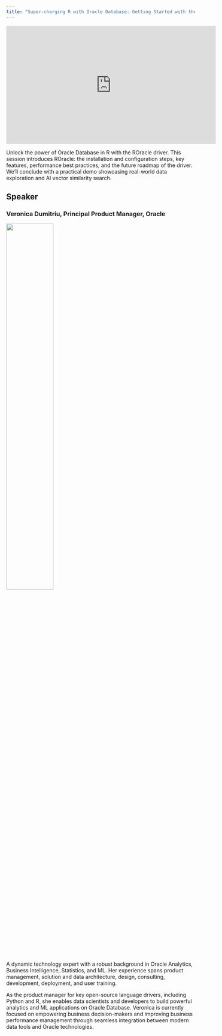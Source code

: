 ```yaml
---
title: "Super‑charging R with Oracle Database: Getting Started with the ROracle Driver"
---
```


<iframe width="560" height="315" src="https://www.youtube.com/embed/PXwWsiMr4u0?si=C7UJlfWGVomiP0c1" title="YouTube video player" frameborder="0" allow="accelerometer; autoplay; clipboard-write; encrypted-media; gyroscope; picture-in-picture; web-share" referrerpolicy="strict-origin-when-cross-origin" allowfullscreen></iframe>

Unlock the power of Oracle Database in R with the ROracle driver. This session introduces ROracle: the installation and configuration steps, key features,  performance best practices, and the future roadmap of the driver. We'll conclude with a practical demo showcasing real-world data exploration and AI vector similarity search.


## Speaker 

### Veronica Dumitriu, Principal Product Manager, Oracle

![](images/Veronica_Dumitriu_Oracle.jpg){width=50%}

A dynamic technology expert with a robust background in Oracle Analytics, Business Intelligence, Statistics, and ML. Her experience spans product management, solution and data architecture, design, consulting, development, deployment, and user training.

As the product manager for key open-source language drivers, including Python and R, she enables data scientists and developers to build powerful analytics and ML applications on Oracle Database. Veronica is currently focused on empowering business decision-makers and improving business performance management through seamless integration between modern data tools and Oracle technologies.
